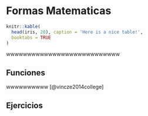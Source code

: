 # Formas Matematicas
```r
knitr::kable(
  head(iris, 20), caption = 'Here is a nice table!',
  booktabs = TRUE
)
```
wwwwwwwwwwwwwwwwwwwwwwwwwww

## Funciones

wwwwwwwwww\index{wwwwwwww} [@vincze2014college]

## Ejercicios
